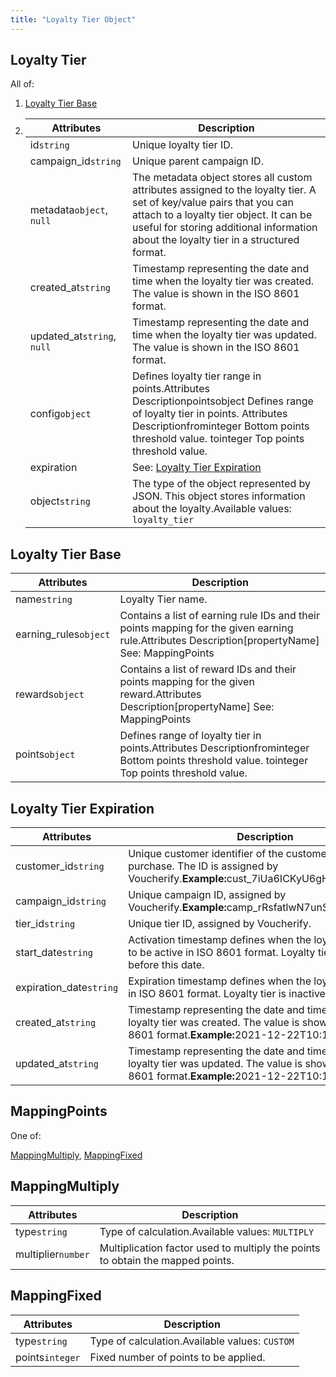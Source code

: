 ```yaml
---
title: "Loyalty Tier Object"
---
```


## Loyalty Tier

All of:

1. [Loyalty Tier Base](#loyalty-tier-base)

2. | Attributes                  | Description                                                                                                                                                                                                                                                                 |
   | --------------------------- | --------------------------------------------------------------------------------------------------------------------------------------------------------------------------------------------------------------------------------------------------------------------------- |
   | id`string`                  | Unique loyalty tier ID.                                                                                                                                                                                                                                                     |
   | campaign\_id`string`        | Unique parent campaign ID.                                                                                                                                                                                                                                                  |
   | metadata`object`, `null`    | The metadata object stores all custom attributes assigned to the loyalty tier. A set of key/value pairs that you can attach to a loyalty tier object. It can be useful for storing additional information about the loyalty tier in a structured format.                    |
   | created\_at`string`         | Timestamp representing the date and time when the loyalty tier was created. The value is shown in the ISO 8601 format.                                                                                                                                                      |
   | updated\_at`string`, `null` | Timestamp representing the date and time when the loyalty tier was updated. The value is shown in the ISO 8601 format.                                                                                                                                                      |
   | config`object`              | Defines loyalty tier range in points.Attributes	Descriptionpointsobject&#xA;&#xA;Defines range of loyalty tier in points.&#xA;&#xA;Attributes	Descriptionfrominteger	&#xA;&#xA;Bottom points threshold value.&#xA;&#xA;&#xA;tointeger	&#xA;&#xA;Top points threshold value. |
   | expiration                  | See: [Loyalty Tier Expiration](#loyalty-tier-expiration)                                                                                                                                                                                                                    |
   | object`string`              | The type of the object represented by JSON. This object stores information about the loyalty.Available values: `loyalty_tier`                                                                                                                                               |

## Loyalty Tier Base

| Attributes             | Description                                                                                                                                                                     |
| ---------------------- | ------------------------------------------------------------------------------------------------------------------------------------------------------------------------------- |
| name`string`           | Loyalty Tier name.                                                                                                                                                              |
| earning\_rules`object` | Contains a list of earning rule IDs and their points mapping for the given earning rule.Attributes	Description\[propertyName]	See: MappingPoints                                |
| rewards`object`        | Contains a list of reward IDs and their points mapping for the given reward.Attributes	Description\[propertyName]	See: MappingPoints                                            |
| points`object`         | Defines range of loyalty tier in points.Attributes	Descriptionfrominteger&#xA;&#xA;Bottom points threshold value.&#xA;&#xA;&#xA;tointeger	&#xA;&#xA;Top points threshold value. |

## Loyalty Tier Expiration

| Attributes               | Description                                                                                                                                                     |
| ------------------------ | --------------------------------------------------------------------------------------------------------------------------------------------------------------- |
| customer\_id`string`     | Unique customer identifier of the customer making the purchase. The ID is assigned by Voucherify.**Example:**&#x63;ust\_7iUa6ICKyU6gH40dBU25kQU1                |
| campaign\_id`string`     | Unique campaign ID, assigned by Voucherify.**Example:**&#x63;amp\_rRsfatlwN7unSeUIJDCYedal                                                                      |
| tier\_id`string`         | Unique tier ID, assigned by Voucherify.                                                                                                                         |
| start\_date`string`      | Activation timestamp defines when the loyalty tier starts to be active in ISO 8601 format. Loyalty tier is inactive before this date.                           |
| expiration\_date`string` | Expiration timestamp defines when the loyalty tier expires in ISO 8601 format. Loyalty tier is inactive after this date.                                        |
| created\_at`string`      | Timestamp representing the date and time when the loyalty tier was created. The value is shown in the ISO 8601 format.**Example:**&#x32;021-12-22T10:13:06.487Z |
| updated\_at`string`      | Timestamp representing the date and time when the loyalty tier was updated. The value is shown in the ISO 8601 format.**Example:**&#x32;021-12-22T10:13:06.487Z |

## MappingPoints

One of:

[MappingMultiply](#mappingmultiply), [MappingFixed](#mappingfixed)

## MappingMultiply

| Attributes         | Description                                                                    |
| ------------------ | ------------------------------------------------------------------------------ |
| type`string`       | Type of calculation.Available values: `MULTIPLY`                               |
| multiplier`number` | Multiplication factor used to multiply the points to obtain the mapped points. |

## MappingFixed

| Attributes      | Description                                    |
| --------------- | ---------------------------------------------- |
| type`string`    | Type of calculation.Available values: `CUSTOM` |
| points`integer` | Fixed number of points to be applied.          |
